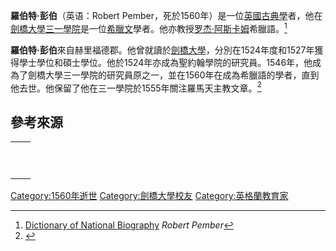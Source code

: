 '''羅伯特·彭伯'''（英语：Robert Pember，死於1560年）是一位[[英國|英國]][[古典學|古典學]]者，他在[[剑桥大学三一学院|劍橋大學三一學院]]是一位[[希臘文|希臘文]]學者。他亦教授[[罗杰·阿斯卡姆|罗杰·阿斯卡姆]]希臘語。<ref>[[牛津國家人物傳記大辭典|Dictionary of National Biography]] ''Robert Pember''</ref>

'''羅伯特·彭伯'''來自赫里福德郡。他曾就讀於[[劍橋大學|劍橋大學]]，分別在1524年度和1527年獲得學士學位和碩士學位。他於1524年亦成為聖約翰學院的研究員。1546年，他成為了劍橋大學三一學院的研究員原之一，並在1560年在成為希臘語的學者，直到他去世。他保留了他在三一學院於1555年關注羅馬天主教文章。<ref name="Venn">{{Acad|id=PMR523R|name=Pember, Robert}}</ref>

== 參考來源==
{{Reflist}}
{| class="metadata plainlinks stub" style="background:transparent"
| id="36" |<br>
| id="39" |<div class="plainlinks hlist navbar mini" id="44" style="position: absolute; right: 15px; display: none;">
* <abbr title="View this template">v</abbr>
* <abbr title="Discuss this template">t</abbr>
* [//en.wikipedia.org/w/index.php?title=Template:England-bio-stub&action=edit <abbr title="Edit this template">e</abbr>]
</div>
|}

{{UK-bio-stub}}
{{DEFAULTSORT: Pember, Robert}}
[[Category:1560年逝世|Category:1560年逝世]]
[[Category:劍橋大學校友|Category:劍橋大學校友]]
[[Category:英格蘭教育家|Category:英格蘭教育家]]